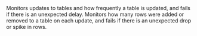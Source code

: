 <CardGroup cols={2}>
<Card title="Automated Freshness" href="/cloud/features/anomaly-detection/automated-freshness">
  Monitors updates to tables and how frequently a table is updated, 
  and fails if there is an unexpected delay. 
</Card>
<Card title="Automated Volume" href="cloud/features/anomaly-detection/automated-volume">
  Monitors how many rows were added or removed to a table on each update,
  and fails if there is an unexpected drop or spike in rows. 
</Card>
</CardGroup>